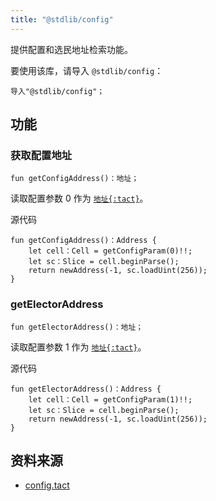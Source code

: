 ```yaml
---
title: "@stdlib/config"
---
```


提供配置和选民地址检索功能。

要使用该库，请导入 `@stdlib/config`：

```tact
导入"@stdlib/config"；
```

## 功能

### 获取配置地址

```tact
fun getConfigAddress()：地址；
```

读取配置参数 $0$ 作为 [`地址{:tact}`][p]。

源代码

```tact
fun getConfigAddress()：Address {
    let cell：Cell = getConfigParam(0)!!;
    let sc：Slice = cell.beginParse();
    return newAddress(-1, sc.loadUint(256));
}
```

### getElectorAddress

```tact
fun getElectorAddress()：地址；
```

读取配置参数 $1$ 作为 [`地址{:tact}`][p]。

源代码

```tact
fun getElectorAddress()：Address {
    let cell：Cell = getConfigParam(1)!!;
    let sc：Slice = cell.beginParse();
    return newAddress(-1, sc.loadUint(256));
}
```

## 资料来源

- [config.tact](https://github.com/tact-lang/tact/blob/61541b7783098e1af669faccd7d2334c10981c72/stdlib/libs/config.tact)

[p]: /book/types#primitive-types
